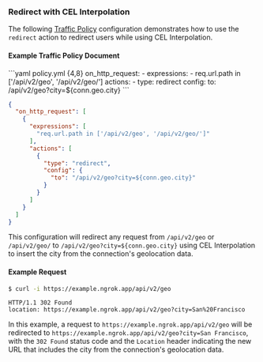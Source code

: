 ### Redirect with CEL Interpolation

The following [Traffic Policy](/traffic-policy/)
configuration demonstrates how to use the `redirect` action to redirect users
while using CEL Interpolation.

#### Example Traffic Policy Document

<CodeGroup>
```yaml policy.yml {4,8}
on_http_request:
  - expressions:
      - req.url.path in ['/api/v2/geo', '/api/v2/geo/']
    actions:
      - type: redirect
        config:
          to: /api/v2/geo?city=${conn.geo.city}
```

```json policy.json {5,11}
{
  "on_http_request": [
    {
      "expressions": [
        "req.url.path in ['/api/v2/geo', '/api/v2/geo/']"
      ],
      "actions": [
        {
          "type": "redirect",
          "config": {
            "to": "/api/v2/geo?city=${conn.geo.city}"
          }
        }
      ]
    }
  ]
}
```
</CodeGroup>

This configuration will redirect any request from `/api/v2/geo` or `/api/v2/geo/`
to `/api/v2/geo?city=${conn.geo.city}` using CEL Interpolation to insert the
city from the connection's geolocation data.

#### Example Request

```bash
$ curl -i https://example.ngrok.app/api/v2/geo
```

```http
HTTP/1.1 302 Found
location: https://example.ngrok.app/api/v2/geo?city=San%20Francisco
```

In this example, a request to `https://example.ngrok.app/api/v2/geo` will be
redirected to `https://example.ngrok.app/api/v2/geo?city=San Francisco`, with
the `302 Found` status code and the `Location` header indicating the new URL
that includes the city from the connection's geolocation data.
